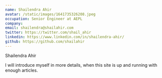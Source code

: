 ```yaml
---
name: Shailendra Ahir
avatar: /static/images/1641735326208.jpeg
occupation: Senior Engineer at AEPL
company:
email: shailendra@shailahir.com
twitter: https://twitter.com/shail_ahir
linkedin: https://www.linkedin.com/in/shailendra-ahir/
github: https://github.com/shailahir
---
```


Shailendra Ahir

I will introduce myself in more details, when this site is up and running with enough articles.
